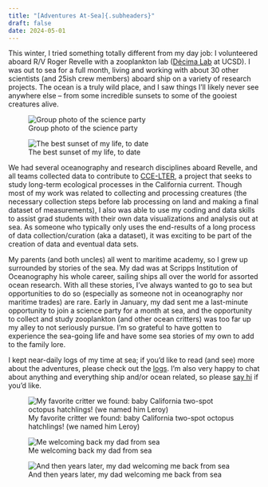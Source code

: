 ```yaml
---
title: "[Adventures At-Sea]{.subheaders}"
draft: false
date: 2024-05-01
---
```


::: {.div .bodyfont}

This winter, I tried something totally different from my day job: I volunteered aboard R/V Roger Revelle with a zooplankton lab ([Décima Lab](https://decimalab.ucsd.edu/) at UCSD). I was out to sea for a full month, living and working with about 30 other scientists (and 25ish crew members) aboard ship on a variety of research projects. The ocean is a truly wild place, and I saw things I’ll likely never see anywhere else – from some incredible sunsets to some of the gooiest creatures alive. 

::: {layout-ncol=2}
![Group photo of the science party](posts/pics/group_jump.jpg){fig-alt="photo of about 30 people jumping on the ship's bow, holding signs that spell out CCE-LTER"}

![The best sunset of my life, to date](posts/pics/sunset20.jpg){fig-alt="a stunning, multi-color sunset with lots of reds and golds. clouds lit up, over the pacific ocean"}
:::

We had several oceanography and research disciplines aboard Revelle, and all teams collected data to contribute to [CCE-LTER](https://ccelter.ucsd.edu/), a project that seeks to study long-term ecological processes in the California current.  Though most of my work was related to collecting and processing creatures (the necessary collection steps before lab processing on land and making a final dataset of measurements), I also was able to use my coding and data skills to assist grad students with their own data visualizations and analysis out at sea. As someone who typically only uses the end-results of a long process of data collection/curation (aka a dataset), it was exciting to be part of the creation of data and eventual data sets.

My parents (and both uncles) all went to maritime academy, so I grew up surrounded by stories of the sea. My dad was at Scripps Institution of Oceanography his whole career, sailing ships all over the world for assorted ocean research. With all these stories, I've always wanted to go to sea but opportunities to do so (especially as someone not in oceanography nor maritime trades) are rare. Early in January, my dad sent me a last-minute opportunity to join a science party for a month at sea, and the opportunity to collect and study zooplankton (and other ocean critters) was too far up my alley to not seriously pursue. I’m so grateful to have gotten to experience the sea-going life and have some sea stories of my own to add to the family lore.

I kept near-daily logs of my time at sea; if you’d like to read (and see) more about the adventures, please check out the [logs](https://seabuck.netlify.app/logs). I’m also very happy to chat about anything and everything ship and/or ocean related, so please [say hi](mailto:cbuck717@gmail.com) if you’d like.

::: {layout-ncol=3}
![My favorite critter we found: baby California two-spot octopus hatchlings! (we named him Leroy)](posts/pics/leroy_cropped.jpg){fig-alt="a reddish octopus hatchling in a plastic tupperware"}

![Me welcoming back my dad from sea](posts/pics/caro_ship.jpg){fig-alt="young Caro standing on the pier while Melville comes back to port"}

![And then years later, my dad welcoming me back from sea](posts/pics/dad_ship.jpg){fig-alt="dad standing on pier while Revelle comes back to port"}
:::
:::
